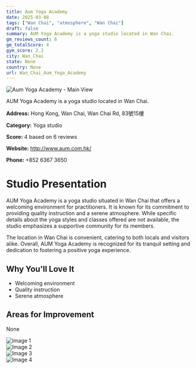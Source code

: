 ```yaml
---
title: Aum Yoga Academy
date: 2025-03-08
tags: ["Wan Chai", "atmosphere", "Wan Chai"]  
draft: false
summary: AUM Yoga Academy is a yoga studio located in Wan Chai.
gm_reviews_count: 6
gm_totalScore: 4
gym_score: 2.2
city: Wan_Chai
state: None
country: None
url: Wan_Chai_Aum_Yoga_Academy
---
```


<div className="aspect-[16/9] relative my-8">
  <img 
    src="https://lh5.googleusercontent.com/p/AF1QipNTeDXuYsg7cIzYtv7ctr18NJt6FvUaXVNhFs3w=w1920-h1080-k-no"
    alt="Aum Yoga Academy - Main View"
    className="object-cover absolute inset-0 w-full h-full rounded-lg"
  />
</div>

AUM Yoga Academy is a yoga studio located in Wan Chai.

**Address:** Hong Kong, Wan Chai, Wan Chai Rd, 83號15樓

**Category:** Yoga studio

**Score:** 4 based on 6 reviews

**Website:** http://www.aum.com.hk/

**Phone:** +852 6367 3650

# Studio Presentation

AUM Yoga Academy is a yoga studio situated in Wan Chai that offers a welcoming environment for practitioners. It is known for its commitment to providing quality instruction and a serene atmosphere. While specific details about the yoga styles and classes offered are not available, the studio emphasizes a supportive community for its members.

The location in Wan Chai is convenient, catering to both locals and visitors alike. Overall, AUM Yoga Academy is recognized for its tranquil setting and dedication to fostering a positive yoga experience.

## Why You'll Love It

- Welcoming environment
- Quality instruction
- Serene atmosphere

## Areas for Improvement

None

<div className="grid grid-cols-1 xl:grid-cols-2 gap-4 my-8">
<div className="aspect-[4/3] relative"><img src="https://lh5.googleusercontent.com/p/AF1QipMazHbyHYz0reVfzJ-KI0X8R8XUdwgCexV2l4p9=w1920-h1080-k-no" alt="Image 1" className="object-cover absolute inset-0 w-full h-full rounded-lg" /></div>
<div className="aspect-[4/3] relative"><img src="https://lh5.googleusercontent.com/p/AF1QipNxZRv25wuOe1c_Gv_4Uvq4se_zHfunmUINduqr=w1920-h1080-k-no" alt="Image 2" className="object-cover absolute inset-0 w-full h-full rounded-lg" /></div>
<div className="aspect-[4/3] relative"><img src="https://lh5.googleusercontent.com/p/AF1QipOY2JAa2F8ivJ2vGqgdKAi94AU96wXe-z_DM1G8=w1920-h1080-k-no" alt="Image 3" className="object-cover absolute inset-0 w-full h-full rounded-lg" /></div>
<div className="aspect-[4/3] relative"><img src="https://lh5.googleusercontent.com/p/AF1QipPomIzlJ5k9EoQlKd4KV8o1VZF7AftMY2NyNvXk=w1920-h1080-k-no" alt="Image 4" className="object-cover absolute inset-0 w-full h-full rounded-lg" /></div>
</div>